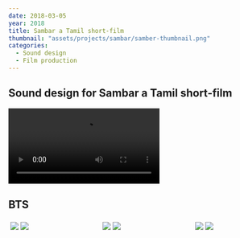 ```yaml
---
date: 2018-03-05
year: 2018
title: Sambar a Tamil short-film
thumbnail: "assets/projects/sambar/samber-thumbnail.png"
categories:
  - Sound design
  - Film production
---
```



## Sound design for Sambar a Tamil short-film

<Video
  src="https://www.youtube.com/embed/mmCgvCPKS5o"
  title="Sambar a Tamil short-film"
  aspectRatio="235/100"
/>

## BTS

<div class="row" style="display: flex; flex-wrap: wrap; height:50%; padding: 2px;">
  <div class="column" style="flex: 33%; padding: 2px;">
    <img src="https://u.cubeupload.com/bshuva/MVIMG20190213230822.jpg" />
    <img src="https://u.cubeupload.com/bshuva/MVIMG20190213235056m.jpg" />
  </div>

  <div class="column" style="flex: 33%; padding: 2px;">
      <img src="https://u.cubeupload.com/bshuva/IMG20190213180657.jpg" />
      <img src="https://u.cubeupload.com/bshuva/MVIMG20190214041432m.jpg" />
   </div>
  
  <div class="column" style="flex: 23%; padding: 2px;">
    <img src="https://u.cubeupload.com/bshuva/IMG20190213230855.jpg" />
    <img src="https://u.cubeupload.com/bshuva/IMG20190211113357.jpg" />
  </div>
</div>
